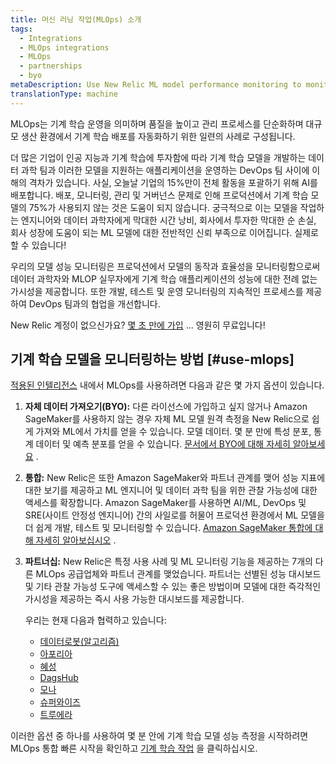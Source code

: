 ```yaml
---
title: 머신 러닝 작업(MLOps) 소개
tags:
  - Integrations
  - MLOps integrations
  - MLOps
  - partnerships
  - byo
metaDescription: Use New Relic ML model performance monitoring to monitor and observe the performance of your machine learning models.
translationType: machine
---
```


MLOps는 기계 학습 운영을 의미하며 품질을 높이고 관리 프로세스를 단순화하며 대규모 생산 환경에서 기계 학습 배포를 자동화하기 위한 일련의 사례로 구성됩니다.

더 많은 기업이 인공 지능과 기계 학습에 투자함에 따라 기계 학습 모델을 개발하는 데이터 과학 팀과 이러한 모델을 지원하는 애플리케이션을 운영하는 DevOps 팀 사이에 이해의 격차가 있습니다. 사실, 오늘날 기업의 15%만이 전체 활동을 포괄하기 위해 AI를 배포합니다. 배포, 모니터링, 관리 및 거버넌스 문제로 인해 프로덕션에서 기계 학습 모델의 75%가 사용되지 않는 것은 도움이 되지 않습니다. 궁극적으로 이는 모델을 작업하는 엔지니어와 데이터 과학자에게 막대한 시간 낭비, 회사에서 투자한 막대한 순 손실, 회사 성장에 도움이 되는 ML 모델에 대한 전반적인 신뢰 부족으로 이어집니다. 실제로 할 수 있습니다!

우리의 모델 성능 모니터링은 프로덕션에서 모델의 동작과 효율성을 모니터링함으로써 데이터 과학자와 MLOP 실무자에게 기계 학습 애플리케이션의 성능에 대한 전례 없는 가시성을 제공합니다. 또한 개발, 테스트 및 운영 모니터링의 지속적인 프로세스를 제공하여 DevOps 팀과의 협업을 개선합니다.

New Relic 계정이 없으신가요? [몇 초 만에 가입](https://newrelic.com/signup) ... 영원히 무료입니다!

## 기계 학습 모델을 모니터링하는 방법 [#use-mlops]

[적용된 인텔리전스](/docs/alerts-applied-intelligence/new-relic-alerts/get-started/introduction-applied-intelligence/) 내에서 MLOps를 사용하려면 다음과 같은 몇 가지 옵션이 있습니다.

1. **자체 데이터 가져오기(BYO):** 다른 라이선스에 가입하고 싶지 않거나 Amazon SageMaker를 사용하지 않는 경우 자체 ML 모델 원격 측정을 New Relic으로 쉽게 가져와 ML에서 가치를 얻을 수 있습니다. 모델 데이터. 몇 분 만에 특성 분포, 통계 데이터 및 예측 분포를 얻을 수 있습니다. [문서에서 BYO에 대해 자세히 알아보세요](/docs/alerts-applied-intelligence/mlops/bring-your-own/mlops-byo) .

2. **통합:** New Relic은 또한 Amazon SageMaker와 파트너 관계를 맺어 성능 지표에 대한 보기를 제공하고 ML 엔지니어 및 데이터 과학 팀을 위한 관찰 가능성에 대한 액세스를 확장합니다. Amazon SageMaker를 사용하면 AI/ML, DevOps 및 SRE(사이트 안정성 엔지니어) 간의 사일로를 허물어 프로덕션 환경에서 ML 모델을 더 쉽게 개발, 테스트 및 모니터링할 수 있습니다. [Amazon SageMaker 통합에 대해 자세히 알아보십시오](/docs/mlops/integrations/aws-sagemaker-mlops-integration/) .

3. **파트너십:** New Relic은 특정 사용 사례 및 ML 모니터링 기능을 제공하는 7개의 다른 MLOps 공급업체와 파트너 관계를 맺었습니다. 파트너는 선별된 성능 대시보드 및 기타 관찰 가능성 도구에 액세스할 수 있는 좋은 방법이며 모델에 대한 즉각적인 가시성을 제공하는 즉시 사용 가능한 대시보드를 제공합니다.

   우리는 현재 다음과 협력하고 있습니다:

   * [데이터로봇(알고리즘)](/docs/alerts-applied-intelligence/mlops/integrations/datarobot-mlops-integration/)
   * [아포리아](/docs/alerts-applied-intelligence/mlops/integrations/aporia-mlops-integration/)
   * [혜성](/docs/alerts-applied-intelligence/mlops/integrations/comet-mlops-integration/)
   * [DagsHub](/docs/alerts-applied-intelligence/mlops/integrations/dagshub-mlops-integration/)
   * [모나](/docs/alerts-applied-intelligence/mlops/integrations/mona-mlops-integration/)
   * [슈퍼와이즈](/docs/alerts-applied-intelligence/mlops/integrations/superwise-mlops-integration/)
   * [트루에라](/docs/alerts-applied-intelligence/mlops/integrations/truera-mlops-integration/)

이러한 옵션 중 하나를 사용하여 몇 분 안에 기계 학습 모델 성능 측정을 시작하려면 MLOps 통합 빠른 시작을 확인하고 [기계 학습 작업](https://newrelic.com/instant-observability/?category=machine-learning-ops) 을 클릭하십시오.